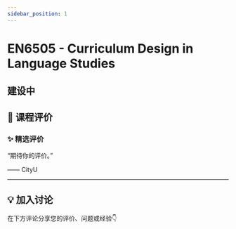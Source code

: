 ```yaml
---
sidebar_position: 1
---
```



# EN6505 - Curriculum Design in Language Studies

## 建设中

## **💬 课程评价**

### ✨ **精选评价**
<div className={commentStyles.commentBox}>
    <p className={commentStyles.commentText}>
        “期待你的评价。”
    </p>
    <p className={commentStyles.commentAuthor}>—— CityU</p>
</div>

---

## **💡 加入讨论**

在下方评论分享您的评价、问题或经验👇
<Utterances />
